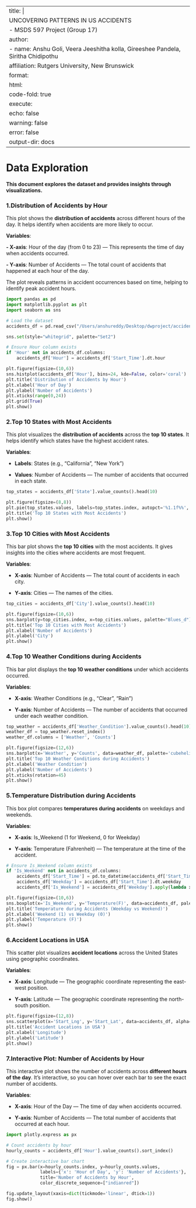 
---
title: |
  UNCOVERING PATTERNS IN US ACCIDENTS
  - MSDS 597 Project (Group 17)
author:
- name: Anshu Goli, Veera Jeeshitha kolla, Gireeshee Pandela, Siritha Chidipothu
  affiliation: Rutgers University, New Brunswick
format:
  html:
    code-fold: true
execute:
  echo: false   
  warning: false
  error: false
output-dir: docs 
---
# Data Exploration
**This document explores the dataset and provides insights through visualizations.**

### 1.Distribution of Accidents by Hour

This plot shows the **distribution of accidents** across different hours of the day. It helps identify when accidents are more likely to occur.

**Variables**:

**- X-axis**: Hour of the day (from 0 to 23) — This represents the time of day when accidents occurred.

**- Y-axis**: Number of Accidents — The total count of accidents that happened at each hour of the day.

The plot reveals patterns in accident occurrences based on time, helping to identify peak accident hours.

```python
import pandas as pd
import matplotlib.pyplot as plt
import seaborn as sns

# Load the dataset
accidents_df = pd.read_csv("/Users/anshureddy/Desktop/dwproject/accidents_cleaned.csv")

sns.set(style="whitegrid", palette="Set2")

# Ensure Hour column exists
if 'Hour' not in accidents_df.columns:
    accidents_df['Hour'] = accidents_df['Start_Time'].dt.hour

plt.figure(figsize=(10,6))
sns.histplot(accidents_df['Hour'], bins=24, kde=False, color='coral')
plt.title('Distribution of Accidents by Hour')
plt.xlabel('Hour of Day')
plt.ylabel('Number of Accidents')
plt.xticks(range(0,24))
plt.grid(True)
plt.show()
```

### 2.Top 10 States with Most Accidents

This plot visualizes the **distribution of accidents** across the **top 10 states**. It helps identify which states have the highest accident rates.

**Variables**:

- **Labels**: States (e.g., "California", "New York")

- **Values**: Number of Accidents — The number of accidents that occurred in each state.

```python
top_states = accidents_df['State'].value_counts().head(10)

plt.figure(figsize=(8,8))
plt.pie(top_states.values, labels=top_states.index, autopct='%1.1f%%', startangle=140, colors=sns.color_palette('pastel'))
plt.title('Top 10 States with Most Accidents')
plt.show()
```

### 3.Top 10 Cities with Most Accidents

This bar plot shows the **top 10 cities** with the most accidents. It gives insights into the cities where accidents are most frequent.

**Variables**:

- **X-axis**: Number of Accidents — The total count of accidents in each city.

- **Y-axis**: Cities — The names of the cities.

```python
top_cities = accidents_df['City'].value_counts().head(10)

plt.figure(figsize=(10,6))
sns.barplot(y=top_cities.index, x=top_cities.values, palette="Blues_d")
plt.title('Top 10 Cities with Most Accidents')
plt.xlabel('Number of Accidents')
plt.ylabel('City')
plt.show()
```

### 4.Top 10 Weather Conditions during Accidents

This bar plot displays the **top 10 weather conditions** under which accidents occurred.

**Variables**:

- **X-axis**: Weather Conditions (e.g., "Clear", "Rain")

- **Y-axis**: Number of Accidents — The number of accidents that occurred under each weather condition.

```python
top_weather = accidents_df['Weather_Condition'].value_counts().head(10)
weather_df = top_weather.reset_index()
weather_df.columns = ['Weather', 'Counts']

plt.figure(figsize=(12,6))
sns.barplot(x='Weather', y='Counts', data=weather_df, palette='cubehelix')
plt.title('Top 10 Weather Conditions during Accidents')
plt.xlabel('Weather Condition')
plt.ylabel('Number of Accidents')
plt.xticks(rotation=45)
plt.show()
```

### 5.Temperature Distribution during Accidents

This box plot compares **temperatures during accidents** on weekdays and weekends.

**Variables**:

- **X-axis**: Is_Weekend (1 for Weekend, 0 for Weekday)

- **Y-axis**: Temperature (Fahrenheit) — The temperature at the time of the accident.

```python
# Ensure Is_Weekend column exists
if 'Is_Weekend' not in accidents_df.columns:
    accidents_df['Start_Time'] = pd.to_datetime(accidents_df['Start_Time'], errors='coerce')
    accidents_df['Weekday'] = accidents_df['Start_Time'].dt.weekday
    accidents_df['Is_Weekend'] = accidents_df['Weekday'].apply(lambda x: 1 if x >= 5 else 0)

plt.figure(figsize=(10,6))
sns.boxplot(x='Is_Weekend', y='Temperature(F)', data=accidents_df, palette="coolwarm")
plt.title('Temperature during Accidents (Weekday vs Weekend)')
plt.xlabel('Weekend (1) vs Weekday (0)')
plt.ylabel('Temperature (F)')
plt.show()
```

### 6.Accident Locations in USA

This scatter plot visualizes **accident locations** across the United States using geographic coordinates.

**Variables**:

- **X-axis**: Longitude — The geographic coordinate representing the east-west position.

- **Y-axis**: Latitude — The geographic coordinate representing the north-south position.

```python
plt.figure(figsize=(12,8))
sns.scatterplot(x='Start_Lng', y='Start_Lat', data=accidents_df, alpha=0.1, s=10, color='purple')
plt.title('Accident Locations in USA')
plt.xlabel('Longitude')
plt.ylabel('Latitude')
plt.show()
```

### 7.Interactive Plot: Number of Accidents by Hour

This interactive plot shows the number of accidents across **different hours of the day**. It's interactive, so you can hover over each bar to see the exact number of accidents.

**Variables**:

- **X-axis**: Hour of the Day — The time of day when accidents occurred.

- **Y-axis**: Number of Accidents — The total number of accidents that occurred at each hour.

```python
import plotly.express as px

# Count accidents by hour
hourly_counts = accidents_df['Hour'].value_counts().sort_index()

# Create interactive bar chart
fig = px.bar(x=hourly_counts.index, y=hourly_counts.values,
             labels={'x': 'Hour of Day', 'y': 'Number of Accidents'},
             title='Number of Accidents by Hour',
             color_discrete_sequence=["indianred"])

fig.update_layout(xaxis=dict(tickmode='linear', dtick=1))
fig.show()
```

